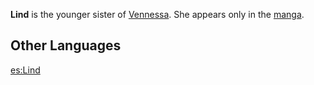 {{Stub}}
{{Meta
<!-- REMOVE THIS TEMPLATE AFTER ADDING MISSING INFO -->
|missing_NPC_profile  = yes
}}
{{Character Infobox
|type             = Manga-Only
|image            = NPC Linda.png
|realname         = 
|region           = Mondstadt
|affiliation      = 
|sibling          = Vennessa
}}
'''Lind''' is the younger sister of [[Vennessa]]. She appears only in the [[manga]].
<!--
==Profile==
===Personality===
===Appearance===
-->
==Other Languages==
{{Other Languages|default_hidden=1
|en       = Lind
|zhs      = 琳德
|zhs_rm   = Líndé
|zht      = 琳德
|zht_rm   = Líndé
|ja       = リンド
|ja_rm    = Rindo
|ko       = 린드
|ko_rm    = Rindeu
|es       = Lind
|fr       = Lind
|ru       = Линда
|th       = ลินด์
|th_rm    = Lin
|vi       = Lind
|de       = Lind
|id       = Lind
|pt       = Lind
}}

[[es:Lind]]